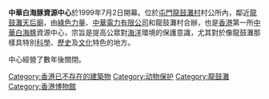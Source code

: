 '''中華白海豚資源中心'''於1999年7月2日開幕。位於[[屯門|屯門]][[龍鼓灘村|龍鼓灘村]]村公所內，鄰近[[龍鼓灘天后廟|龍鼓灘天后廟]]，由[[綠色力量|綠色力量]]、[[中華電力有限公司|中華電力有限公司]]和龍鼓灘村合辦，也是[[香港|香港]]第一所[[中華白海豚|中華白海豚]]資源中心，宗旨是提高公眾對[[海洋|海洋]]環境的保護意識，尤其對於像龍鼓灘那樣具特別[[科學|科學]]、[[歷史|歷史]]及[[文化|文化]]特色的地方。

中心經營了數年後關閉。

{{香港博物館}}

[[Category:香港已不存在的建築物|Category:香港已不存在的建築物]]
[[Category:动物保护|Category:动物保护]]
[[Category:龍鼓灘|Category:龍鼓灘]]
[[Category:香港博物館|Category:香港博物館]]